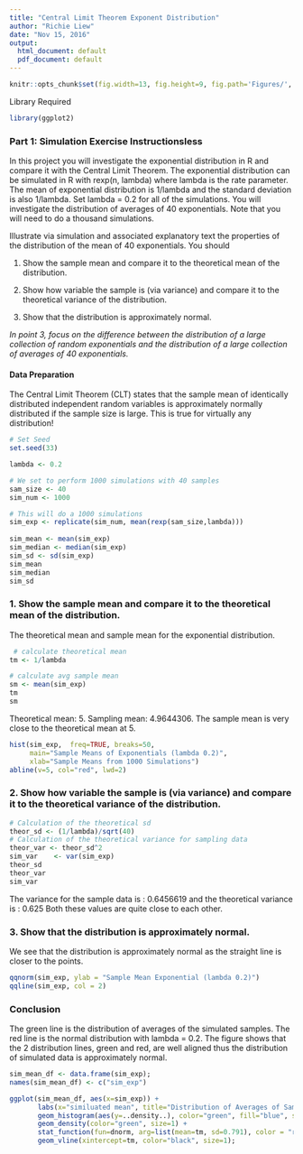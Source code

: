 ```yaml
---
title: "Central Limit Theorem Exponent Distribution"
author: "Richie Liew"
date: "Nov 15, 2016"
output:
  html_document: default
  pdf_document: default
---
```


```r
knitr::opts_chunk$set(fig.width=13, fig.height=9, fig.path='Figures/', echo=TRUE, warning=FALSE, message=FALSE)
```

Library Required
```r
library(ggplot2)
```

### Part 1: Simulation Exercise Instructionsless 
In this project you will investigate the exponential distribution in R and compare it with the Central Limit Theorem. The exponential distribution can be simulated in R with rexp(n, lambda) where lambda is the rate parameter. The mean of exponential distribution is 1/lambda and the standard deviation is also 1/lambda. Set lambda = 0.2 for all of the simulations. You will investigate the distribution of averages of 40 exponentials. Note that you will need to do a thousand simulations.

Illustrate via simulation and associated explanatory text the properties of the distribution of the mean of 40 exponentials. You should

1. Show the sample mean and compare it to the theoretical mean of the distribution.

2. Show how variable the sample is (via variance) and compare it to the theoretical variance of the distribution.

3. Show that the distribution is approximately normal.

*In point 3, focus on the difference between the distribution of a large collection of random exponentials and the distribution of a large collection of averages of 40 exponentials.*

#### Data Preparation

The Central Limit Theorem (CLT) states that the sample mean of identically distributed independent random variables is approximately normally distributed if the sample size is large. This is true for virtually any distribution! 

```r
# Set Seed
set.seed(33)

lambda <- 0.2

# We set to perform 1000 simulations with 40 samples 
sam_size <- 40
sim_num <- 1000

# This will do a 1000 simulations
sim_exp <- replicate(sim_num, mean(rexp(sam_size,lambda)))
 
sim_mean <- mean(sim_exp)
sim_median <- median(sim_exp)
sim_sd <- sd(sim_exp)
sim_mean
sim_median
sim_sd
```

### 1. Show the sample mean and compare it to the theoretical mean of the distribution.

The theoretical mean and sample mean for the exponential distribution.
```r
 # calculate theoretical mean
tm <- 1/lambda

# calculate avg sample mean
sm <- mean(sim_exp)
tm
sm
```

Theoretical mean: 5.
Sampling mean: 4.9644306.
The sample mean is very close to the theoretical mean at 5.

```r
hist(sim_exp,  freq=TRUE, breaks=50,
     main="Sample Means of Exponentials (lambda 0.2)",
     xlab="Sample Means from 1000 Simulations")
abline(v=5, col="red", lwd=2)
```

### 2. Show how variable the sample is (via variance) and compare it to the theoretical variance of the distribution.

```r
# Calculation of the theoretical sd
theor_sd <- (1/lambda)/sqrt(40)
# Calculation of the theoretical variance for sampling data
theor_var <- theor_sd^2
sim_var    <- var(sim_exp)
theor_sd
theor_var
sim_var
```

The variance for the sample data is : 0.6456619 and the theoretical variance is : 0.625 Both these values are quite close to each other.

### 3. Show that the distribution is approximately normal.

We see that the distribution is approximately normal as the straight line is closer to the points.

```r
qqnorm(sim_exp, ylab = "Sample Mean Exponential (lambda 0.2)")
qqline(sim_exp, col = 2)
```

### Conclusion
The green line is the distribution of averages of the simulated samples. The red line is the normal distribution with lambda = 0.2. The figure shows that the 2 distribution lines, green and red, are well aligned thus the distribution of simulated data is approximately normal.

```r
sim_mean_df <- data.frame(sim_exp);
names(sim_mean_df) <- c("sim_exp")

ggplot(sim_mean_df, aes(x=sim_exp)) +
       labs(x="similuated mean", title="Distribution of Averages of Samples vs Theoretical Mean") +
       geom_histogram(aes(y=..density..), color="green", fill="blue", size=1, binwidth=0.2) + 
       geom_density(color="green", size=1) + 
       stat_function(fun=dnorm, arg=list(mean=tm, sd=0.791), color = "red", size=1) + 
       geom_vline(xintercept=tm, color="black", size=1);
```